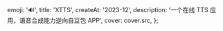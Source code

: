 
  emoji: '🔊',
  title: 'XTTS',
  createAt: '2023-12',
  description: '一个在线 TTS 应用，语音合成能力逆向自豆包 APP',
  cover: cover.src,
};
